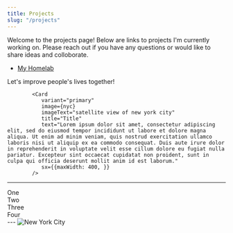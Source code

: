 ```yaml
---
title: Projects
slug: "/projects"
---
```


Welcome to the projects page! Below are links to projects I'm currently working on. Please reach out if you have any questions or would like to share ideas and colloborate.

- [My Homelab](/homelab)


<Alert type="success">Let's improve people's lives together!</Alert>

            <Card 
               variant="primary" 
               image={nyc} 
               imageText="satellite view of new york city" 
               title="Title" 
               text="Lorem ipsum dolor sit amet, consectetur adipiscing elit, sed do eiusmod tempor incididunt ut labore et dolore magna aliqua. Ut enim ad minim veniam, quis nostrud exercitation ullamco laboris nisi ut aliquip ex ea commodo consequat. Duis aute irure dolor in reprehenderit in voluptate velit esse cillum dolore eu fugiat nulla pariatur. Excepteur sint occaecat cupidatat non proident, sunt in culpa qui officia deserunt mollit anim id est laborum." 
               sx={{maxWidth: 400, }} 
            />
            

---
<div
  sx={{
    display: 'grid',
    gridGap: 3,
    gridTemplateColumns: `repeat(auto-fit, minmax(128px, 1fr))`,
  }}>
  <div>One</div>
  <div>Two</div>
  <div>Three</div>
  <div>Four</div>
</div>
---
<Image src={nyc} alt="New York City" sx={{maxWidth: 256,}} />